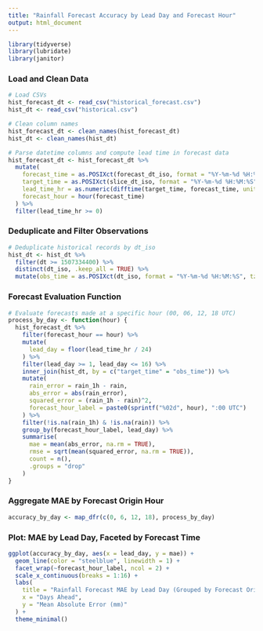 ```yaml
---
title: "Rainfall Forecast Accuracy by Lead Day and Forecast Hour"
output: html_document
---
```


```r
library(tidyverse)
library(lubridate)
library(janitor)
```

### Load and Clean Data

```r
# Load CSVs
hist_forecast_dt <- read_csv("historical_forecast.csv")
hist_dt <- read_csv("historical.csv")

# Clean column names
hist_forecast_dt <- clean_names(hist_forecast_dt)
hist_dt <- clean_names(hist_dt)

# Parse datetime columns and compute lead time in forecast data
hist_forecast_dt <- hist_forecast_dt %>%
  mutate(
    forecast_time = as.POSIXct(forecast_dt_iso, format = "%Y-%m-%d %H:%M:%S", tz = "UTC"),
    target_time = as.POSIXct(slice_dt_iso, format = "%Y-%m-%d %H:%M:%S", tz = "UTC"),
    lead_time_hr = as.numeric(difftime(target_time, forecast_time, units = "hours")),
    forecast_hour = hour(forecast_time)
  ) %>%
  filter(lead_time_hr >= 0)
```

### Deduplicate and Filter Observations

```r
# Deduplicate historical records by dt_iso
hist_dt <- hist_dt %>%
  filter(dt >= 1507334400) %>%
  distinct(dt_iso, .keep_all = TRUE) %>%
  mutate(obs_time = as.POSIXct(dt_iso, format = "%Y-%m-%d %H:%M:%S", tz = "UTC"))
```

### Forecast Evaluation Function

```r
# Evaluate forecasts made at a specific hour (00, 06, 12, 18 UTC)
process_by_day <- function(hour) {
  hist_forecast_dt %>%
    filter(forecast_hour == hour) %>%
    mutate(
      lead_day = floor(lead_time_hr / 24)
    ) %>%
    filter(lead_day >= 1, lead_day <= 16) %>%
    inner_join(hist_dt, by = c("target_time" = "obs_time")) %>%
    mutate(
      rain_error = rain_1h - rain,
      abs_error = abs(rain_error),
      squared_error = (rain_1h - rain)^2,
      forecast_hour_label = paste0(sprintf("%02d", hour), ":00 UTC")
    ) %>%
    filter(!is.na(rain_1h) & !is.na(rain)) %>%
    group_by(forecast_hour_label, lead_day) %>%
    summarise(
      mae = mean(abs_error, na.rm = TRUE),
      rmse = sqrt(mean(squared_error, na.rm = TRUE)),
      count = n(),
      .groups = "drop"
    )
}
```

### Aggregate MAE by Forecast Origin Hour

```r
accuracy_by_day <- map_dfr(c(0, 6, 12, 18), process_by_day)
```

### Plot: MAE by Lead Day, Faceted by Forecast Time

```r
ggplot(accuracy_by_day, aes(x = lead_day, y = mae)) +
  geom_line(color = "steelblue", linewidth = 1) +
  facet_wrap(~forecast_hour_label, ncol = 2) +
  scale_x_continuous(breaks = 1:16) +
  labs(
    title = "Rainfall Forecast MAE by Lead Day (Grouped by Forecast Origin Time)",
    x = "Days Ahead",
    y = "Mean Absolute Error (mm)"
  ) +
  theme_minimal()
```
